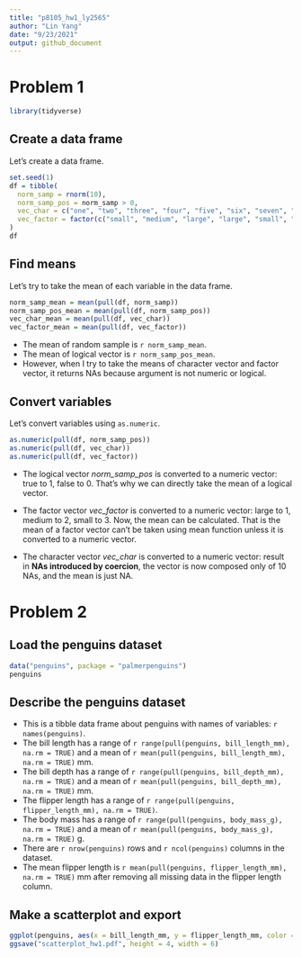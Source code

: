 ```yaml
---
title: "p8105_hw1_ly2565"
author: "Lin Yang"
date: "9/23/2021"
output: github_document
---
```


# Problem 1

```r
library(tidyverse)
```

## Create a data frame

Let's create a data frame.

```r
set.seed(1)
df = tibble(
  norm_samp = rnorm(10),
  norm_samp_pos = norm_samp > 0,
  vec_char = c("one", "two", "three", "four", "five", "six", "seven", "eight", "nine", "ten"),
  vec_factor = factor(c("small", "medium", "large", "large", "small", "large", "medium", "small", "large", "medium"))
)
df
```

## Find means

Let's try to take the mean of each variable in the data frame.

```r
norm_samp_mean = mean(pull(df, norm_samp))
norm_samp_pos_mean = mean(pull(df, norm_samp_pos))
vec_char_mean = mean(pull(df, vec_char))
vec_factor_mean = mean(pull(df, vec_factor))
```

* The mean of random sample is `r norm_samp_mean`.
* The mean of logical vector is `r norm_samp_pos_mean`. 
* However, when I try to take the means of character vector and factor vector, it returns NAs because argument is not numeric or logical.

## Convert variables

Let's convert variables using `as.numeric`.

```r
as.numeric(pull(df, norm_samp_pos))
as.numeric(pull(df, vec_char))
as.numeric(pull(df, vec_factor))
```

* The logical vector *norm_samp_pos* is converted to a numeric vector: true to 1, false to 0. That's why we can directly take the mean of a logical vector.

* The factor vector *vec_factor* is converted to a numeric vector: large to 1, medium to 2, small to 3. Now, the mean can be calculated. That is the mean of a factor vector can't be taken using mean function unless it is converted to a numeric vector.

* The character vector *vec_char* is converted to a numeric vector: result in **NAs introduced by coercion**, the vector is now composed only of 10 NAs, and the mean is just NA.


# Problem 2

## Load the penguins dataset

```r
data("penguins", package = "palmerpenguins")
penguins
```

## Describe the penguins dataset

* This is a tibble data frame about penguins with names of variables:  `r names(penguins)`.
* The bill length has a range of `r range(pull(penguins, bill_length_mm), na.rm = TRUE)` and a mean of `r mean(pull(penguins, bill_length_mm), na.rm = TRUE)` mm.
* The bill depth has a range of `r range(pull(penguins, bill_depth_mm), na.rm = TRUE)` and a mean of `r mean(pull(penguins, bill_depth_mm), na.rm = TRUE)` mm.
* The flipper length has a range of `r range(pull(penguins, flipper_length_mm), na.rm = TRUE)`.
* The body mass has a range of `r range(pull(penguins, body_mass_g), na.rm = TRUE)` and a mean of `r mean(pull(penguins, body_mass_g), na.rm = TRUE)` g.
* There are `r nrow(penguins)` rows and `r ncol(penguins)` columns in the dataset.
* The mean flipper length is `r mean(pull(penguins, flipper_length_mm), na.rm = TRUE)` mm after removing all missing data in the flipper length column.

## Make a scatterplot and export

```r
ggplot(penguins, aes(x = bill_length_mm, y = flipper_length_mm, color = species)) + geom_point()
ggsave("scatterplot_hw1.pdf", height = 4, width = 6)
```




